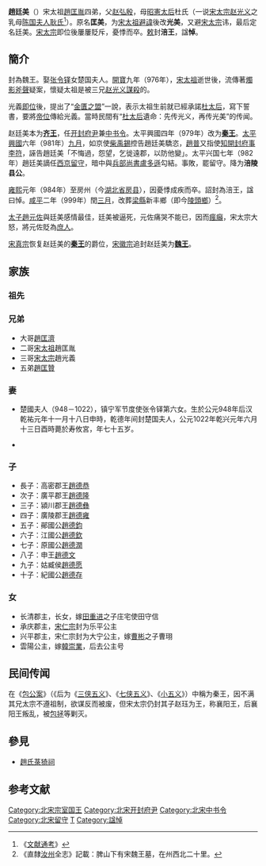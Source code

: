 '''趙廷美'''（{{bd|947年||984年||catIdx=Z趙}}）宋太祖[[趙匡胤|趙匡胤]]四弟，父[[赵弘殷|赵弘殷]]，母[[昭憲太后|昭憲太后]]杜氏（一说[[宋太宗|宋太宗]][[赵光义|赵光义]]之乳母[[耿夫人_(北宋)|陈国夫人耿氏]]<ref>《[[文献通考|文献通考]]》</ref>）。原名'''匡美'''，为[[宋太祖|宋太祖]][[避諱|避諱]]後改'''光美'''，又避[[宋太宗|宋太宗]]讳，最后定名廷美。[[宋太宗|宋太宗]]即位後屢屢貶斥，憂悸而卒。[[敕|敕]]封'''涪王'''，諡'''悼'''。

==簡介==
封為魏王。娶[[张令铎|张令铎]]女楚国夫人。[[開寶|開寶]]九年（976年），[[宋太祖|宋太祖]]逝世後，流傳著[[燭影斧聲|燭影斧聲]]疑案，懷疑太祖是被三兄[[赵光义|赵光义]][[謀殺|謀殺]]的。

光義[[即位|即位]]後，提出了“[[金匱之盟|金匱之盟]]”一說，表示太祖生前就已經承諾[[昭憲太后|杜太后]]，寫下誓書，要將[[帝位|帝位]]傳給光義。當時民間有“[[昭憲太后|杜太后]]遺命：先传光义，再传光美”的传闻。

赵廷美本为'''[[齐王|齐王]]'''，任[[开封府尹|开封府尹]]兼[[中书令|中书令]]。太平興國四年（979年）改为'''[[秦王|秦王]]'''。[[太平興國|太平興國]]六年（981年）[[九月|九月]]，如京使[[柴禹錫|柴禹錫]]控告趙廷美驕恣，[[趙普|趙普]]又指使[[开封府尹|知開封府事]][[李符|李符]]，誣告趙廷美「不悔過，怨望，乞徙遠郡，以防他變」。太平兴国七年（982年）趙廷美謫任[[西京|西京]][[留守|留守]]，暗中與[[兵部尚書|兵部尚書]][[盧多遜|盧多遜]]勾結。事敗，罷留守。降为'''涪陵县公'''。

[[雍熙|雍熙]]元年（984年）至房州（今[[湖北省|湖北省]][[房县|房县]]），因憂悸成疾而卒。詔封為涪王，諡曰悼。[[咸平|咸平]]二年（999年）閏[[三月|三月]]，改葬[[梁縣|梁縣]]新丰鄉（即今[[陵頭鄉|陵頭鄉]]）<ref>《直隸[[汝州|汝州]]全志》記載：脾山下有宋魏王墓，在州西北二十里。</ref>。

[[太子|太子]][[趙元佐|趙元佐]]與廷美感情最佳，廷美被逼死，元佐痛哭不能已，因而[[精神病|瘋癲]]，宋太宗大怒，將元佐貶為[[庶人|庶人]]。

[[宋真宗|宋真宗]]恢复赵廷美的'''[[秦王|秦王]]'''的爵位，[[宋徽宗|宋徽宗]]追封赵廷美为'''[[魏王|魏王]]'''。

== 家族 ==
===祖先===
{{Ahnentafel top|先祖}}<center>
{{ahnentafel-compact5
|boxstyle_1=background-color: #ff8000;
|boxstyle_2=background-color: #ff6700;
|boxstyle_3=background-color: #ff4e00;
|boxstyle_4=background-color: #ff3500;
|boxstyle_5=background-color: #ff1c00;
|1='''魏悼王赵廷美'''
|2='''父：'''（追尊）宣祖昭武皇帝[[赵弘殷|赵弘殷]]
|3='''母：'''[[昭宪太后|昭宪太后]]杜氏
|4='''祖父：'''（追尊）翼祖简恭皇帝[[赵敬|赵敬]]
|5='''祖母：'''（追尊）[[简穆皇后|简穆皇后]]刘氏
|6='''外祖父：'''（追赠）太师[[杜爽|杜爽]]
|7='''外祖母：'''（追赠）太师夫人范氏
|8='''曾祖父：'''（追尊）顺祖惠元皇帝[[赵珽|赵珽]]
|9='''曾祖母：'''（追尊）[[惠明皇后|惠明皇后]]桑氏
|10= 
|11=
|12=
|13=
|14=
|15=
|16='''高祖父：'''（追尊）僖祖文献皇帝[[赵朓|赵朓]]
|17='''高祖母：'''（追尊）[[文懿皇后|文懿皇后]]崔氏
|18=
|19=
|20=
|21=
|22=
|23=
|24=
|25=
|26=
|27=
|28=
|29=
|30=
|31=
}}</center>
{{ahnentafel bottom}}

=== 兄弟 ===
* 大哥[[趙匡濟|趙匡濟]]
* 二哥[[宋太祖|宋太祖]]趙匡胤
* 三哥[[宋太宗|宋太宗]]趙光義
* 五弟[[赵匡赞_(赵弘殷之子)|趙匡贊]]

=== 妻 ===
*楚國夫人（948－1022），镇宁军节度使张令铎第六女。生於公元948年后汉乾祐元年十一月十八日申時，乾德年间封楚国夫人，公元1022年乾兴元年六月十三日酉時薨於寿攸宮，年七十五岁。

*{{fact|昌阳郡夫人潘氏

*句容县君孙氏}}

=== 子 ===
*長子：高密郡王[[趙德恭|趙德恭]]
*次子：廣平郡王[[趙德隆|趙德隆]]
*三子：潁川郡王[[趙德彝|趙德彝]]
*四子：廣陵郡王[[趙德雍|趙德雍]]
*五子：鄖國公[[趙德鈞|趙德鈞]]
*六子：江國公[[趙德欽|趙德欽]]
*七子：原國公[[趙德潤|趙德潤]]
*八子：申王[[趙德文|趙德文]]
*九子：姑臧侯[[趙德愿|趙德愿]]
*十子：紀國公[[趙德存|趙德存]]

=== 女 ===
*长清郡主，长女，嫁[[田重进|田重进]]之子庄宅使田守信
*承庆郡主，[[宋仁宗|宋仁宗]]封为乐平公主
*兴平郡主，宋仁宗封为大宁公主，嫁[[曹彬|曹彬]]之子曹珝
*雲陽公主，嫁[[韓崇業|韓崇業]]，后去公主号

==民间传闻==
在《[[包公案|包公案]]》（《后为《[[三侠五义|三侠五义]]》、《[[七侠五义|七侠五义]]》、《[[小五义|小五义]]》）中稱为秦王，因不满其兄太宗不遵祖制，欲谋反而被废，但宋太宗仍封其子赵珏为王，称襄阳王，后襄阳王叛乱，被[[包拯|包拯]]等剿灭。
==參見==
*[[趙氏菉猗祠|趙氏菉猗祠]]
== 参考文献 ==
{{Reflist}}
{{宋太祖皇室}}
{{宋太宗皇室}}
[[Category:北宋宗室国王|Category:北宋宗室国王]]
[[Category:北宋开封府尹|Category:北宋开封府尹]]
[[Category:北宋中书令|Category:北宋中书令]]
[[Category:北宋留守|Category:北宋留守]]
[[Category:赵姓|T]]
[[Category:諡悼|Category:諡悼]]